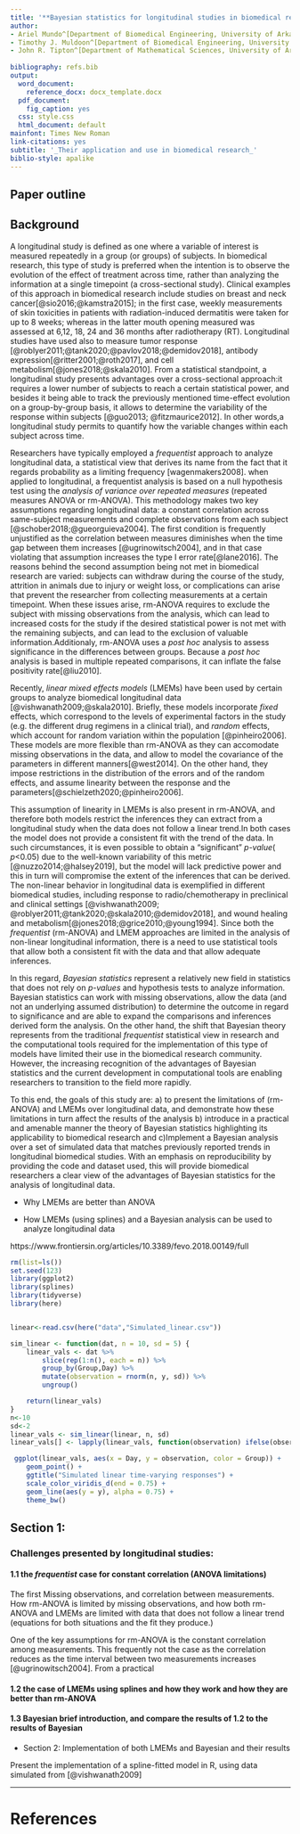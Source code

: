```yaml
---
title: '**Bayesian statistics for longitudinal studies in biomedical research**'
author: 
- Ariel Mundo^[Department of Biomedical Engineering, University of Arkansas, Fayetteville]
- Timothy J. Muldoon^[Department of Biomedical Engineering, University of Arkansas, Fayetteville]
- John R. Tipton^[Department of Mathematical Sciences, University of Arkansas, Fayetteville]
  
bibliography: refs.bib
output:
  word_document:
    reference_docx: docx_template.docx
  pdf_document: 
    fig_caption: yes
  css: style.css
  html_document: default
mainfont: Times New Roman
link-citations: yes
subtitle: '_Their application and use in biomedical research_'
biblio-style: apalike
---
```




## Paper outline
<span style="color: red;">\textcolor{red}{The paper Introduction has been updated, proposed sections appear at the end of the document as well as an initial graph.}</span>


## Background

A longitudinal study is defined as one where a variable of interest is measured repeatedly in a group (or groups) of subjects. In biomedical research, this type of study is preferred when the intention is to observe the evolution of the effect of treatment across time, rather than analyzing the information at a single timepoint (a cross-sectional study). Clinical examples of this  approach in biomedical research include studies on breast and neck cancer[@sio2016;@kamstra2015]; in the first case, weekly measurements of skin toxicities in  patients with radiation-induced dermatitis were taken for up to 8 weeks; whereas in the latter mouth opening measured was assessed at 6,12, 18, 24 and 36 months after radiotherapy (RT). Longitudinal studies have used also to measure tumor response [@roblyer2011;@tank2020;@pavlov2018;@demidov2018], antibody expression[@ritter2001;@roth2017], and cell metabolism[@jones2018;@skala2010]. From a statistical standpoint, a longitudinal study presents advantages over a cross-sectional approach:it requires a lower number of subjects to reach a certain statistical power, and besides it being able to track the previously mentioned time-effect evolution on a group-by-group basis, it allows to determine the variability of the response within subjects [@guo2013; @fitzmaurice2012]. In other words,a longitudinal study permits to quantify how the variable changes within each subject across time.

Researchers have typically employed a _frequentist_ approach to analyze longitudinal data, a statistical view that derives its name from the fact that it regards probability as a limiting frequency [wagenmakers2008]. when applied to longitudinal, a frequentist analysis is  based on a null hypothesis test using the _analysis of variance over repeated measures_ (repeated measures ANOVA or rm-ANOVA). This methodology makes two key assumptions regarding longitudinal data: a constant correlation across same-subject measurements and  complete observations from each subject [@schober2018;@gueorguieva2004]. The first condition is frequently unjustified  as  the correlation between measures diminishes when the time gap between them increases [@ugrinowitsch2004], and in that case violating that assumption increases the type I error rate[@lane2016]. The reasons behind the second assumption being not met in biomedical research are varied: subjects can withdraw during the course of the study, attrition in animals due to injury or weight loss, or complications can arise that prevent the researcher from collecting measurements at a certain timepoint. When these issues arise, rm-ANOVA requires to exclude the subject with missing observations from the analysis, which can lead to increased costs for the study if the desired statistical power is not met with the remaining subjects, and can lead to the exclusion of valuable information.Additionaly, rm-ANOVA uses a _post hoc_ analysis to assess significance in the differences between groups. Because a _post hoc_ analysis is based in multiple repeated comparisons, it can inflate the false positivity rate[@liu2010]. 

Recently, _linear mixed effects models_ (LMEMs) have been used by certain groups to analyze biomedical longitudinal data [@vishwanath2009;@skala2010]. Briefly, these models incorporate _fixed_ effects, which correspond to the levels of experimental factors in the study (e.g. the different drug regimens in a clinical trial), and _random_ effects, which account for random variation within the population [@pinheiro2006]. These models are more flexible than rm-ANOVA as they can accomodate missing observations in the data, and  allow to model the covariance of the parameters in different manners[@west2014]. On the other hand, they impose restrictions in the distribution of the errors and of the random effects, and assume linearity between the response and the parameters[@schielzeth2020;@pinheiro2006]. 

This assumption of linearity in LMEMs is also present in rm-ANOVA, and therefore both models restrict the inferences they can extract from a longitudinal study when the data does not follow a linear trend.In both cases the model does not provide a consistent fit with the trend of the data. In such circumstances, it is even possible to obtain a "significant" _p-value_( _p_<0.05) due to the well-known variability of this metric [@nuzzo2014;@halsey2019], but the model will lack predictive power and this in turn will compromise the extent of the inferences that can be derived. The non-linear behavior in longitudinal data is exemplified in different biomedical studies, including response to radio/chemotherapy in preclinical and clinical settings  [@vishwanath2009; @roblyer2011;@tank2020;@skala2010;@demidov2018], and wound healing and metabolism[@jones2018;@grice2010;@young1994].  Since both the _frequentist_ (rm-ANOVA) and LMEM approaches are limited in the analysis of non-linear longitudinal information, there is a need to use statistical tools that allow both a consistent fit with the data and that allow adequate inferences.

In this regard, _Bayesian statistics_ represent a relatively new field in statistics that does not rely on _p-values_ and hypothesis tests to analyze information. Bayesian statistics can work with missing observations, allow the data (and not an underlying assumed distribution) to determine the outcome in regard to significance and are able to expand the comparisons and inferences derived form the analysis. On the other hand, the shift that Bayesian theory represents from the traditional _frequentist_ statistical view in research and the computational tools required for the implementation of this type of models have limited their use in the biomedical research community. However, the increasing recognition of the advantages of Bayesian statistics and the current development in computational tools are enabling researchers to transition to the field more rapidly.

To this end, the goals of this study are: a) to present the limitations of (rm-ANOVA) and LMEMs over longitudinal data, and demonstrate how these limitations in turn affect the results of the analysis b) introduce in a practical and amenable manner the theory of Bayesian statistics highlighting its applicability to biomedical research and c)Implement a Bayesian analysis over a set of simulated data that matches previously reported trends in longitudinal biomedical studies. With an emphasis on reproducibility by providing the code and dataset used, this will provide biomedical researchers a clear view of the advantages of Bayesian statistics for the analysis of longitudinal data.

- Why LMEMs are better than ANOVA

- How LMEMs (using splines) and a Bayesian analysis can be used to analyze longitudinal data


https://www.frontiersin.org/articles/10.3389/fevo.2018.00149/full

```r
rm(list=ls())
set.seed(123)
library(ggplot2)
library(splines)
library(tidyverse)
library(here)


linear<-read.csv(here("data","Simulated_linear.csv"))

sim_linear <- function(dat, n = 10, sd = 5) {
    linear_vals <- dat %>%
        slice(rep(1:n(), each = n)) %>%
        group_by(Group,Day) %>%
        mutate(observation = rnorm(n, y, sd)) %>%
        ungroup()

    return(linear_vals)
}
n<-10
sd<-2
linear_vals <- sim_linear(linear, n, sd)
linear_vals[] <- lapply(linear_vals, function(observation) ifelse(observation<=0, NA, observation)) #taking out values below 0

 ggplot(linear_vals, aes(x = Day, y = observation, color = Group)) +
    geom_point() +
    ggtitle("Simulated linear time-varying responses") +
    scale_color_viridis_d(end = 0.75) +
    geom_line(aes(y = y), alpha = 0.75) +
    theme_bw()


```

## Section 1: 

### Challenges presented by longitudinal studies: 

#### 1.1 the _frequentist_ case for constant correlation (ANOVA limitations)

The first 
Missing observations, and correlation between measurements. How rm-ANOVA is limited by missing observations, and how both rm-ANOVA and LMEMs are limited with data that does not follow a linear trend (equations for both situations and the fit they produce.)

One of the key assumptions for rm-ANOVA is the constant correlation among measurements. This frequently not the case as the correlation reduces as the time interval between two measurements increases [@ugrinowitsch2004]. From a practical  

#### 1.2 the case of LMEMs using splines and how they work and how they are better than rm-ANOVA



#### 1.3 Bayesian brief introduction, and compare the results of 1.2 to the results of Bayesian


* Section 2: Implementation of both LMEMs and Bayesian and their results


Present the implementation of a spline-fitted model in R, using data simulated from [@vishwanath2009]

***



# References
